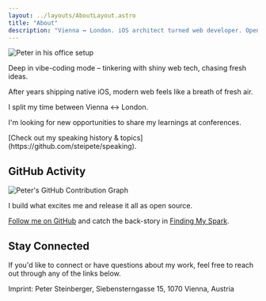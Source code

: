 ```yaml
---
layout: ../layouts/AboutLayout.astro
title: "About"
description: "Vienna ↔ London. iOS architect turned web developer. Open source everything. Conference speaker & writer on tech innovation."
---
```



<div class="flex flex-col md:flex-row gap-8 items-start">
  <div class="w-full md:w-auto md:flex-shrink-0 md:max-w-[281px]">
    <img src="/peter-office.jpg" alt="Peter in his office setup" class="w-full h-auto rounded-lg" />
  </div>
  <div class="flex-1 min-w-0">
    <p>Deep in vibe-coding mode – tinkering with shiny web tech, chasing fresh ideas.</p>
    <p>After years shipping native iOS, modern web feels like a breath of fresh air.</p>
    <p>I split my time between Vienna ↔ London.</p>
    <p>I'm looking for new opportunities to share my learnings at conferences.</p>
    <p>[Check out my speaking history & topics](https://github.com/steipete/speaking).</p>
  </div>
</div>

## GitHub Activity

<div class="bg-secondary p-0 rounded-lg">
  <img 
    src="https://ghchart.rshah.org/steipete" 
    alt="Peter's GitHub Contribution Graph" 
    class="w-full"
    style="max-width: 100%; height: auto;"
    loading="lazy"
  />
</div>

I build what excites me and release it all as open source.

[Follow me on GitHub](https://github.com/steipete/) and catch the back-story in [Finding My Spark](/posts/2025/finding-my-spark-again/).

## Stay Connected

<NewsletterForm />

If you'd like to connect or have questions about my work, feel free to reach out through any of the links below.

<div class="not-prose">
  <p class="text-sm text-gray-500 dark:text-gray-400 mt-8">Imprint: Peter Steinberger, Siebensterngasse 15, 1070 Vienna, Austria</p>
</div>